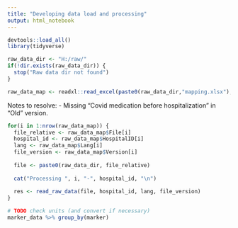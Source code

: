 ---
title: "Developing data load and processing"
output: html_notebook
---

```{r}
devtools::load_all()
library(tidyverse)
```

```{r}
raw_data_dir <- "H:/raw/"
if(!dir.exists(raw_data_dir)) {
  stop("Raw data dir not found")
}

raw_data_map <- readxl::read_excel(paste0(raw_data_dir,"mapping.xlsx"), sheet = "HospitalMapping") %>% filter(!is.na(File))
```


Notes to resolve:
- Missing "Covid medication before hospitalization" in "Old" version.

```{r}
for(i in 1:nrow(raw_data_map)) {
  file_relative <- raw_data_map$File[i]
  hospital_id <- raw_data_map$HospitalID[i]
  lang <- raw_data_map$Lang[i]
  file_version <- raw_data_map$Version[i]
  
  file <- paste0(raw_data_dir, file_relative)
  
  cat("Processing ", i, "-", hospital_id, "\n")
  
  res <- read_raw_data(file, hospital_id, lang, file_version)
}


```


```{r}
# TODO check units (and convert if necessary)
marker_data %>% group_by(marker) 

```

